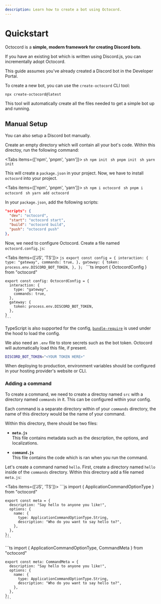```yaml
---
description: Learn how to create a bot using Octocord.
---
```



# Quickstart

Octocord is a **simple, modern framework for creating Discord bots**.

If you have an existing bot which is written using Discord.js, you can incrementally
adopt Octocord.

<Callout>

This guide assumes you've already created a Discord bot in the Developer Portal.

</Callout>

To create a new bot, you can use the `create-octocord` CLI tool:

```sh
npx create-octocord@latest
```

This tool will automatically create all the files needed to get a simple bot
up and running.

## Manual Setup

You can also setup a Discord bot manually.

Create an empty directory which will contain all your bot's code.
Within this directoy, run the following command:

<Tabs items={['npm', 'pnpm', 'yarn']}>
  <Tab>
    ```sh
    npm init
    ```
  </Tab>
  <Tab>
    ```sh
    pnpm init
    ```
  </Tab>
  <Tab>
    ```sh
    yarn init
    ```
  </Tab>
</Tabs>

This will create a `package.json` in your project.
Now, we have to install `octocord` into your project.

<Tabs items={['npm', 'pnpm', 'yarn']}>
  <Tab>
    ```sh
    npm i octocord
    ```
  </Tab>
  <Tab>
    ```sh
    pnpm i octocord
    ```
  </Tab>
  <Tab>
    ```sh
    yarn add octocord
    ```
  </Tab>
</Tabs>

In your `package.json`, add the following scripts:

```json
"scripts": {
  "dev": "octocord",
  "start": "octocord start",
  "build": "octocord build",
  "push": "octocord push"
},
```

Now, we need to configure Octocord. Create a file named `octocord.config.js`:

<Tabs items={['JS', 'TS']}>
  <Tab>
    ```js
    export const config = {
      interaction: {
        type: "gateway",
        commands: true,
      },
      gateway: {
        token: process.env.DISCORD_BOT_TOKEN,
      },
    };
    ```
  </Tab>
  <Tab>
    ```ts
    import { OctocordConfig } from "octocord"

    export const config: OctocordConfig = {
      interaction: {
        type: "gateway",
        commands: true,
      },
      gateway: {
        token: process.env.DISCORD_BOT_TOKEN,
      },
    }
    ```
  </Tab>
</Tabs>

<Callout type="info">

TypeScript is also supported for the config,
[`bundle-require`](https://www.npmjs.com/package/bundle-require)
is used under the hood to load the config.

</Callout>

We also need an `.env` file to store secrets such as the bot token.
Octocord will automatically load this file, if present.

```sh
DISCORD_BOT_TOKEN="<YOUR TOKEN HERE>"
```

When deploying to production, environment variables should be configured in 
your hosting provider's website or CLI.

### Adding a command

To create a command, we need to create a directoy named `src` with a directory
named `commands` in it. This can be configured within your config.

Each command is a separate directory within of your `commands` directory,
the name of this directory would be the name of your command.

Within this directory, there should be two files:

- **`meta.js`**\
  This file contains metadata such as the description, the options,
  and localizations.

- **`command.js`**\
  This file contains the code which is ran when you run the command.

Let's create a command named `hello`.
First, create a directory named `hello` inside of the `commands` directory.
Within this directory add a file named `meta.js`:

<Tabs items={['JS', 'TS']}>
  <Tab>
    ```js
    import { ApplicationCommandOptionType } from "octocord"

    export const meta = {
      description: "Say hello to anyone you like!",
      options: {
        name: {
          type: ApplicationCommandOptionType.String,
          description: "Who do you want to say hello to?",
        },
      },
    };
    ```
  </Tab>
  <Tab>
    ```ts
    import { ApplicationCommandOptionType, CommandMeta } from "octocord"

    export const meta: CommandMeta = {
      description: "Say hello to anyone you like!",
      options: {
        name: {
          type: ApplicationCommandOptionType.String,
          description: "Who do you want to say hello to?",
        },
      },
    };
    ```
  </Tab>
</Tabs>
